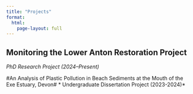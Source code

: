 ```yaml
---
title: "Projects"
format:
  html:
    page-layout: full
---
```


## Monitoring the Lower Anton Restoration Project
*PhD Research Project (2024–Present)*  


#An Analysis of Plastic Pollution in Beach Sediments at the Mouth of the Exe Estuary, Devon# 
* Undergraduate Dissertation Project (2023-2024)*  
